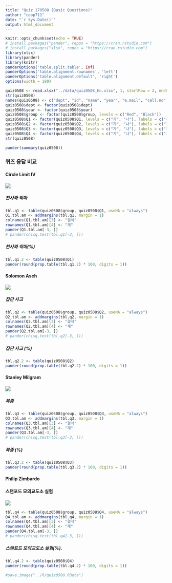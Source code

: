 ```yaml
---
title: "Quiz 170508 (Basic Questions)"
author: "coop711"
date: "`r Sys.Date()`"
output: html_document
---
```


```r
knitr::opts_chunk$set(echo = TRUE)
# install.packages("pander", repos = "https://cran.rstudio.com")
# install.packages("xlsx", repos = "https://cran.rstudio.com")
library(xlsx)
library(pander)
library(knitr)
panderOptions('table.split.table', Inf)
panderOptions('table.alignment.rownames', 'left')
panderOptions('table.alignment.default', 'right')
options(width = 180)
```

```r
quiz0508 <- read.xlsx("../data/quiz0508_hn.xlsx", 1, startRow = 2, endRow = 161, colIndex = c(3:7, 9:14), colClasses = c(rep("character", 11)), stringsAsFactors = FALSE)
str(quiz0508)
names(quiz0508) <- c("dept", "id", "name", "year", "e.mail", "cell.no", "Q1", "Q2", "Q3", "Q4", "group")
quiz0508$dept <- factor(quiz0508$dept)
quiz0508$year <- factor(quiz0508$year)
quiz0508$group <- factor(quiz0508$group, levels = c("Red", "Black"))
quiz0508$Q1 <- factor(quiz0508$Q1, levels = c("가", "나"), labels = c("천사", "악마"))
quiz0508$Q2 <- factor(quiz0508$Q2, levels = c("가", "나"), labels = c("동조", "거부"))
quiz0508$Q3 <- factor(quiz0508$Q3, levels = c("가", "나"), labels = c("누를 것이다", "누르지 않는다"))
quiz0508$Q4 <- factor(quiz0508$Q4, levels = c("가", "나"), labels = c("그들과 같이", "그들과 달리"))
str(quiz0508)
```

```r
pander(summary(quiz0508))
```

### 퀴즈 응답 비교

#### Circle Limit IV

![](../pics/Quiz170508_hn_Q1.png)

##### 천사와 악마

```r
tbl.q1 <- table(quiz0508$group, quiz0508$Q1, useNA = "always")
Q1.tbl.am <- addmargins(tbl.q1, margin = 1)
colnames(Q1.tbl.am)[3] <- "결석"
rownames(Q1.tbl.am)[4] <- "계"
pander(Q1.tbl.am[-3, ])
# pander(chisq.test(tbl.q1[-3, ]))
```

##### 천사와 악마(%)

```r
tbl.q1.2 <- table(quiz0508$Q1)
pander(round(prop.table(tbl.q1.2) * 100, digits = 1))
```

#### Solomon Asch

![](../pics/Quiz170508_hn_Q2.png)

##### 집단 사고

```r
tbl.q2 <- table(quiz0508$group, quiz0508$Q2, useNA = "always")
Q2.tbl.am <- addmargins(tbl.q2, margin = 1)
colnames(Q2.tbl.am)[3] <- "결석"
rownames(Q2.tbl.am)[4] <- "계"
pander(Q2.tbl.am[-3, ])
# pander(chisq.test(tbl.q2[-3, ]))
```

##### 집단 사고 (%)

```r
tbl.q2.2 <- table(quiz0508$Q2)
pander(round(prop.table(tbl.q2.2) * 100, digits = 1))
```

#### Stanley Milgram

![](../pics/Quiz170508_hn_Q3.png)

##### 복종

```r
tbl.q3 <- table(quiz0508$group, quiz0508$Q3, useNA = "always")
Q3.tbl.am <- addmargins(tbl.q3, margin = 1)
colnames(Q3.tbl.am)[3] <- "결석"
rownames(Q3.tbl.am)[4] <- "계"
pander(Q3.tbl.am[-3, ])
# pander(chisq.test(tbl.q3[-3, ]))
```

##### 복종 (%)

```r
tbl.q3.2 <- table(quiz0508$Q3)
pander(round(prop.table(tbl.q3.2) * 100, digits = 1))
```

#### Philip Zimbardo

#### 스탠포드 모의교도소 실험

![](../pics/Quiz170508_hn_Q4.png)

```r
tbl.q4 <- table(quiz0508$group, quiz0508$Q4, useNA = "always")
Q4.tbl.am <- addmargins(tbl.q4, margin = 1)
colnames(Q4.tbl.am)[3] <- "결석"
rownames(Q4.tbl.am)[4] <- "계"
pander(Q4.tbl.am[-3, ])
# pander(chisq.test(tbl.q4[-3, ]))
```

##### 스탠포드 모의교도소 실험(%).  

```r
tbl.q4.2 <- table(quiz0508$Q4)
pander(round(prop.table(tbl.q4.2) * 100, digits = 1))
```

```r
#save.image("../R/quiz0508.RData")
```